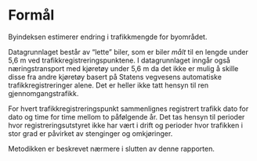 # Formål

Byindeksen estimerer endring i trafikkmengde for byområdet. 

Datagrunnlaget består av "lette" biler, som er biler *målt* til en lengde under 5,6 m ved trafikkregistreringspunktene. I datagrunnlaget inngår også næringstransport med kjøretøy under 5,6 m da det ikke er mulig å skille disse fra andre kjøretøy basert på Statens vegvesens automatiske trafikkregistreringer alene. Det er heller ikke tatt hensyn til ren gjennomgangstrafikk. 

For hvert trafikkregistreringspunkt sammenlignes registrert trafikk dato for dato og time for time mellom to påfølgende år. Det tas hensyn til perioder hvor registreringsutstyret ikke har vært i drift og perioder hvor trafikken i stor grad er påvirket av stenginger og omkjøringer.

Metodikken er beskrevet nærmere i slutten av denne rapporten.